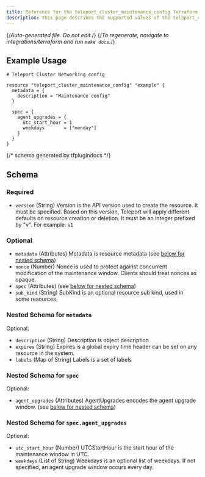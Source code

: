 ```yaml
---
title: Reference for the teleport_cluster_maintenance_config Terraform resource
description: This page describes the supported values of the teleport_cluster_maintenance_config resource of the Teleport Terraform provider.
---
```


{/*Auto-generated file. Do not edit.*/}
{/*To regenerate, navigate to integrations/terraform and run `make docs`.*/}



## Example Usage

```hcl
# Teleport Cluster Networking config

resource "teleport_cluster_maintenance_config" "example" {
  metadata = {
    description = "Maintenance config"
  }

  spec = {
    agent_upgrades = {
      utc_start_hour = 1
      weekdays       = ["monday"]
    }
  }
}
```

{/*  schema generated by tfplugindocs */}
## Schema

### Required

- `version` (String) Version is the API version used to create the resource. It must be specified. Based on this version, Teleport will apply different defaults on resource creation or deletion. It must be an integer prefixed by "v". For example: `v1`

### Optional

- `metadata` (Attributes) Metadata is resource metadata (see [below for nested schema](#nested-schema-for-metadata))
- `nonce` (Number) Nonce is used to protect against concurrent modification of the maintenance window. Clients should treat nonces as opaque.
- `spec` (Attributes) (see [below for nested schema](#nested-schema-for-spec))
- `sub_kind` (String) SubKind is an optional resource sub kind, used in some resources

### Nested Schema for `metadata`

Optional:

- `description` (String) Description is object description
- `expires` (String) Expires is a global expiry time header can be set on any resource in the system.
- `labels` (Map of String) Labels is a set of labels


### Nested Schema for `spec`

Optional:

- `agent_upgrades` (Attributes) AgentUpgrades encodes the agent upgrade window. (see [below for nested schema](#nested-schema-for-specagent_upgrades))

### Nested Schema for `spec.agent_upgrades`

Optional:

- `utc_start_hour` (Number) UTCStartHour is the start hour of the maintenance window in UTC.
- `weekdays` (List of String) Weekdays is an optional list of weekdays. If not specified, an agent upgrade window occurs every day.

